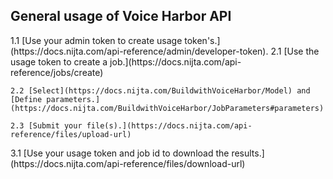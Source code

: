 ## General usage of Voice Harbor API

<Steps>
  <Step title="Token Managment.">
    1.1 [Use your admin token to create usage token's.](https://docs.nijta.com/api-reference/admin/developer-token).
  </Step>
  <Step title="Submision Managment.">
    2.1 [Use the usage token to create a job.](https://docs.nijta.com/api-reference/jobs/create)

    2.2 [Select](https://docs.nijta.com/BuildwithVoiceHarbor/Model) and [Define parameters.](https://docs.nijta.com/BuildwithVoiceHarbor/JobParameters#parameters) 

    2.3 [Submit your file(s).](https://docs.nijta.com/api-reference/files/upload-url)
  </Step>
  <Step title="Download protected audio and trascription.">
    3.1 [Use your usage token and job id to download the results.](https://docs.nijta.com/api-reference/files/download-url)
  </Step>
</Steps>
